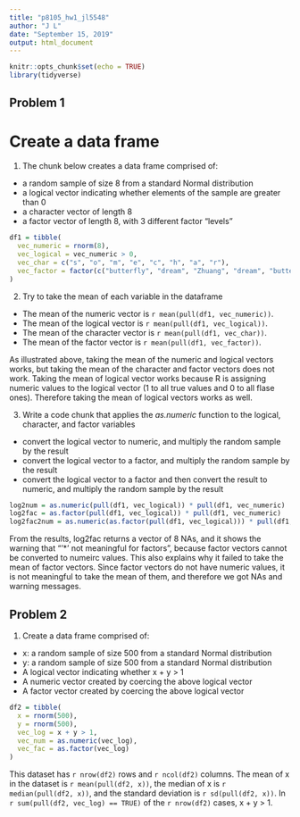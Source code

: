 ```yaml
---
title: "p8105_hw1_jl5548"
author: "J L"
date: "September 15, 2019"
output: html_document
---
```


```r
knitr::opts_chunk$set(echo = TRUE)
library(tidyverse)
```

## Problem 1

# Create a data frame

1. The chunk below creates a data frame comprised of:
* a random sample of size 8 from a standard Normal distribution
* a logical vector indicating whether elements of the sample are greater than 0
* a character vector of length 8
* a factor vector of length 8, with 3 different factor "levels"

```r
df1 = tibble(
  vec_numeric = rnorm(8),
  vec_logical = vec_numeric > 0,
  vec_char = c("s", "o", "m", "e", "c", "h", "a", "r"),
  vec_factor = factor(c("butterfly", "dream", "Zhuang", "dream", "butterfly", "dream", "Zhuang", "dream"))
)
```

2. Try to take the mean of each variable in the dataframe
* The mean of the numeric vector is `r mean(pull(df1, vec_numeric))`.
* The mean of the logical vector is `r mean(pull(df1, vec_logical))`.
* The mean of the character vector is `r mean(pull(df1, vec_char))`.
* The mean of the factor vector is `r mean(pull(df1, vec_factor))`.

As illustrated above, taking the mean of the numeric and logical vectors works, but taking the mean of the character and factor vectors does not work. Taking the mean of logical vector works because R is assigning numeric values to the logical vector (1 to all true values and 0 to all flase ones). Therefore taking the mean of logical vectors works as well.

3. Write a code chunk that applies the *as.numeric* function to the logical, character, and factor variables
* convert the logical vector to numeric, and multiply the random sample by the result
* convert the logical vector to a factor, and multiply the random sample by the result
* convert the logical vector to a factor and then convert the result to numeric, and multiply the random sample by the result

```r
log2num = as.numeric(pull(df1, vec_logical)) * pull(df1, vec_numeric)
log2fac = as.factor(pull(df1, vec_logical)) * pull(df1, vec_numeric)
log2fac2num = as.numeric(as.factor(pull(df1, vec_logical))) * pull(df1, vec_numeric)
```

From the results, log2fac returns a vector of 8 NAs, and it shows the warning that "'*' not meaningful for factors", because factor vectors cannot be converted to numeirc values. This also explains why it failed to take the mean of factor vectors. Since factor vectors do not have numeric values, it is not meaningful to take the mean of them, and therefore we got NAs and warning messages. 

## Problem 2

1. Create a data frame comprised of:
* x: a random sample of size 500 from a standard Normal distribution
* y: a random sample of size 500 from a standard Normal distribution
* A logical vector indicating whether x + y > 1
* A numeric vector created by coercing the above logical vector
* A factor vector created by coercing the above logical vector

```r
df2 = tibble(
  x = rnorm(500),
  y = rnorm(500),
  vec_log = x + y > 1,
  vec_num = as.numeric(vec_log),
  vec_fac = as.factor(vec_log)
)
```

This dataset has `r nrow(df2)` rows and `r ncol(df2)` columns. The mean of x in the dataset is `r mean(pull(df2, x))`, the median of x is `r median(pull(df2, x))`, and the standard deviation is `r sd(pull(df2, x))`. In `r sum(pull(df2, vec_log) == TRUE)` of the `r nrow(df2)` cases, x + y > 1.

